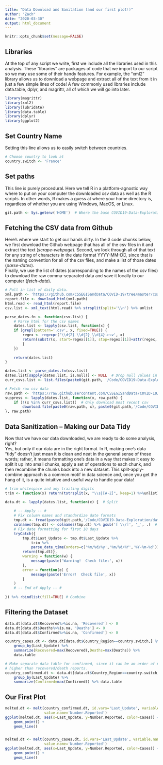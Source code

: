```yaml
---
title: "Data Download and Sanitation (and our first plot!)"
author: "Zach"
date: "2020-03-30"
output: html_document
---
```



```r
knitr::opts_chunk$set(message=FALSE)
```


## Libraries
At the top of any script we write, first we include all the libraries used in this
analysis.   These "libraries" are packages of code that we import to our script 
so we may use some of their handy features.  For example, the "xml2" library allows
us to download a webpage and extract all of the text from it in just a few simple
lines of code!  A few commonly used libraries include data.table, dplyr, and 
magrittr, all of which we will go into later.
```r
library(magrittr)
library(xml2)
library(lubridate)
library(data.table)
library(dplyr)
library(ggplot2)
```


## Set Country Name
Setting this line allows us to easily switch between countries.
```r
# Choose country to look at
country.switch <- 'France'
```

## Set paths
This line is purely procedural.  Here we tell R in a platform-agnostic way where 
to put on your computer the downloaded csv data as well as the R scripts.  In 
other words, R makes a guess at where your home directory is, regardless of whether
you are using Windows, MacOS, or Linux.
```r
git.path <- Sys.getenv('HOME')  # Where the base COVID19-Data-Exploration folder lives.
```


## Fetching the CSV data from Github
Here's where we start to get our hands dirty.  In the 3 code chunks below, we 
first download the Github webpage that has all of the csv files in it and extract 
the text (*scrape-webpage*).  Second, we look through all of that text for any
string of characters in the date format YYYY-MM-DD, since that is the naming 
convention for all of the csv files, and make a list of those dates (*parse-dates*).  
Finally, we use the list of dates (corresponding to the names of the csv files)
to download the raw comma-separated data and save it locally to our computer 
(*fetch-data*).

```r
# Pull in list of daily data. 
xml.path <- 'https://github.com/CSSEGISandData/COVID-19/tree/master/csse_covid_19_data/csse_covid_19_daily_reports'
report.file <- download_html(xml.path)
html.read <- read_html(report.file)
csv.list <- xml_text(html.read) %>% strsplit(split='\\n') %>% unlist
```

```r
parse_dates.fn <- function(csv.list) {
    # Parse html for the csv names
    dates.list <- lapply(csv.list, function(x) {
    if (grepl(pattern='.csv', x, fixed=TRUE)) { 
        regex <- regexpr('\\d{2}-\\d{2}-\\d{4}.csv', x)
        return(substr(x, start=regex[[1]], stop=regex[[1]]+attr(regex, 'match.length')))
        }
    })
    
    return(dates.list)
}

dates.list <- parse_dates.fn(csv.list)
dates.list[sapply(dates.list, is.null)] <- NULL  # Drop null values in list
curr_csvs.list <- list.files(paste0(git.path, '/Code/COVID19-Data-Exploration/data/'))
```

```r
# Fetch raw csv data
raw.path <- 'https://raw.githubusercontent.com/CSSEGISandData/COVID-19/master/csse_covid_19_data/csse_covid_19_daily_reports/'
suppress <- lapply(dates.list, function(x, raw.path) {
    if (!(x %in% curr_csvs.list))  # Only download most recent csv
        download.file(paste0(raw.path, x), paste0(git.path,'/Code/COVID19-Data-Exploration/data/',x))
}, raw.path)
```


## Data Sanitization -- Making our Data Tidy
Now that we have our data downloaded, we are ready to do some analysis, right?  
Yes, but only if our data are in the right format.  In R, making one's data "tidy"
doesn't just mean it is clean and neat in the general sense of those words; rather, 
it means formatting one's data in a way that makes it easy to split it up into 
small chunks, apply a set of operations to each chunk, and then recombine the 
chunks back into a new dataset.  This split-apply-combine approach is a common
motif in data science and, once you get the hang of it, is a quite intuitive and
useful way to handle your data!

```r
# trim whitespace and any trailing digits
trim <- function(x) return(tstrsplit(x, "\\s|[A-Z]", keep=1) %>%unlist)
```

```r
data.dt <- lapply(dates.list, function(x) {  # Split
    
    # -- Apply -- #
    # Fix column names and standardize date formats
    tmp.dt <- fread(paste0(git.path,'/Code/COVID19-Data-Exploration/data/',x)) %>% data.table
    colnames(tmp.dt) <- colnames(tmp.dt) %>% gsub('[ \\/]', '_', .)  # sub spaces and slashes for underscore
    # Fix date formatting for first 10 days
    tryCatch({
        tmp.dt$Last_Update <- tmp.dt$Last_Update %>% 
            trim %>% 
            parse_date_time(orders=c('%m/%d/%y','%m/%d/%Y','%Y-%m-%d'))
        return(tmp.dt)},
        warning = function(w) {
            message(paste('Warning!  Check file:', x))
        },
        error = function(e) {
            message(paste('Error!  Check file', x))
        }
    )
    # -- End of Apply -- #
    
}) %>% rbindlist(fill=TRUE) # Combine
```


## Filtering the Dataset
```r
data.dt[data.dt$Recovered%>%is.na, 'Recovered'] <- 0
data.dt[data.dt$Deaths%>%is.na, 'Deaths'] <- 0
data.dt[data.dt$Confirmed%>%is.na, 'Confirmed'] <- 0

country_cases.dt <- data.dt[data.dt$Country_Region==country.switch,] %>% 
    group_by(Last_Update) %>% 
    summarize(Recovered=max(Recovered),Deaths=max(Deaths)) %>% 
    data.table

# Make separate data table for confirmed, since it can be an order of magnitude
# higher than recovered/death reports.
country_confirmed.dt <- data.dt[data.dt$Country_Region==country.switch,] %>% 
    group_by(Last_Update) %>% 
    summarize(Confirmed=max(Confirmed)) %>% data.table
```


## Our First Plot
```r
melted.dt <- melt(country_confirmed.dt, id.vars='Last_Update', variable.name = 'Cases', 
                  value.name='Number.Reported')
ggplot(melted.dt, aes(x=Last_Update, y=Number.Reported, color=Cases)) +
    geom_point() + 
    geom_line()


melted.dt <- melt(country_cases.dt, id.vars='Last_Update', variable.name = 'Cases', 
                  value.name='Number.Reported')
ggplot(melted.dt, aes(x=Last_Update, y=Number.Reported, color=Cases)) +
    geom_point() + 
    geom_line()
```

    

